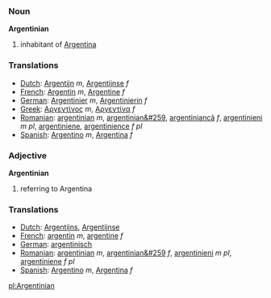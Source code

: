 ===Noun===
'''Argentinian'''

# inhabitant of [[Argentina]]

=== Translations ===
*[[Dutch]]: [[Argentijn]] ''m'', [[Argentijnse]] ''f''
*[[French]]: [[Argentin]] ''m'', [[Argentine]] ''f''
*[[German]]: [[Argentinier]] ''m'', [[Argentinierin]] ''f''
*[[Greek]]: [[Αργεντίνος]] ''m'', [[Αργεντίνα]] ''f''
*[[Romanian]]: [[argentinian]] ''m'', [[argentinian&#259]], [[argentiniancã]] ''f'', [[argentinieni]] ''m pl'', [[argentiniene]], [[argentinience]] ''f pl''
*[[Spanish]]: [[Argentino]] ''m'', [[Argentina]] ''f''

=== Adjective ===
'''Argentinian'''

# referring to Argentina

=== Translations ===
*[[Dutch]]: [[Argentijns]], [[Argentijnse]]
*[[French]]: [[argentin]] ''m'', [[argentine]] ''f''
*[[German]]: [[argentinisch]]
*[[Romanian]]: [[argentinian]] ''m'', [[argentinian&#259]] ''f'', [[argentinieni]] ''m pl'', [[argentiniene]] ''f pl''
*[[Spanish]]: [[Argentino]] ''m'', [[Argentina]] ''f''

[[pl:Argentinian]]